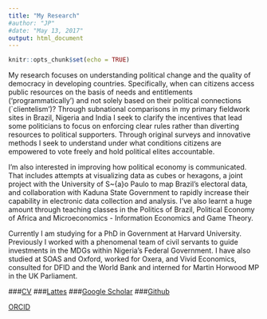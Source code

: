 ```yaml
---
title: "My Research"
#author: "JP"
#date: "May 13, 2017"
output: html_document
---
```


```r
knitr::opts_chunk$set(echo = TRUE)
```

My research focuses on understanding political change and the quality of democracy in developing countries. Specifically, when can citizens access public resources on the basis of needs and entitlements ('programmatically') and not solely based on their political connections (`clientelism')? Through subnational comparisons in my primary fieldwork sites in Brazil, Nigeria and India I seek to clarify the incentives that lead some politicians to focus on enforcing clear rules rather than diverting resources to political supporters. Through original surveys and innovative methods I seek to understand under what conditions citizens are empowered to vote freely and hold political elites accountable.

I'm also interested in improving how political economy is communicated. That includes attempts at visualizing data as cubes or hexagons, a joint project with the University of S\~{a}o Paulo to map Brazil's electoral data, and collaboration with Kaduna State Government to rapidly increase their capability in electronic data collection and analysis. I've also learnt a huge amount through teaching classes in the Politics of Brazil, Political Economy of Africa and Microeconomics - Information Economics and Game Theory. 

Currently I am studying for a PhD in Government at Harvard University. Previously I worked with a phenomenal team of civil servants to guide investments in the MDGs within Nigeria's Federal Government. I have also studied at SOAS and Oxford, worked for Oxera, and Vivid Economics, consulted for DFID and the World Bank and interned for Martin Horwood MP in the UK Parliament.

###[CV](cv.pdf)
###[Lattes](http://lattes.cnpq.br/4097286915046638)
###[Google Scholar](https://scholar.google.ca/citations?hl=en&user=uHCbWZAAAAAJ&btnA=1&view_op=list_works&gmla=AJsN-F5iqpJZWBa3iYt08hG8wf-_iJuqp_nsY_7UhK2BlWCYvdjUiDyisHVovGGuFdPOfVGNDSk0kemkC5PNA2acF57ChJEg-6o5WperMK5_9Se6JpVzqE8)
###[Github](https://github.com/JonnyPhillips)

[ORCID](http://www.orcid.org/0000-0002-3073-1045)

